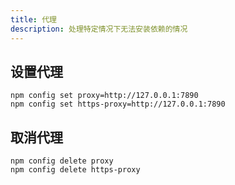 ```yaml
---
title: 代理
description: 处理特定情况下无法安装依赖的情况
---
```


## 设置代理

```shell
npm config set proxy=http://127.0.0.1:7890
npm config set https-proxy=http://127.0.0.1:7890
```

## 取消代理

```shell
npm config delete proxy
npm config delete https-proxy
```
